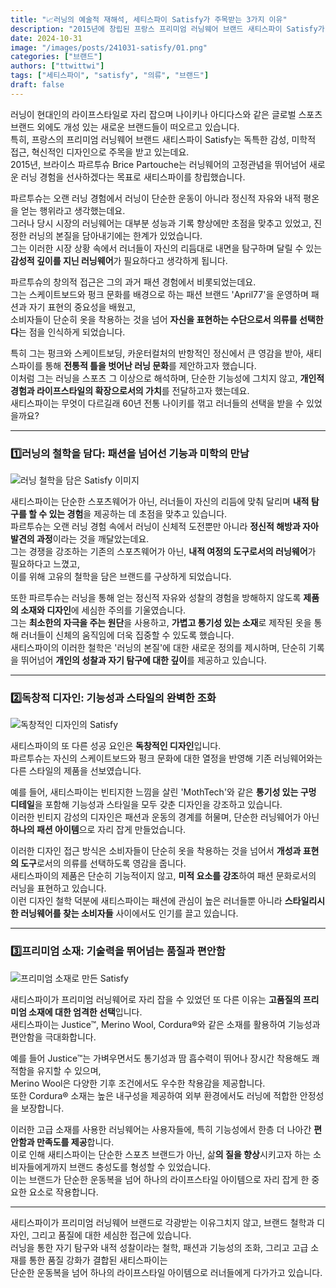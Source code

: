 ```yaml
---
title: "📈러닝의 예술적 재해석, 세티스파이 Satisfy가 주목받는 3가지 이유"
description: "2015년에 창립된 프랑스 프리미엄 러닝웨어 브랜드 새티스파이 Satisfy가 기존의 러닝웨어 브랜드들과 차별화된 독창적 철학과 디자인으로 러너들 사이에서 인기를 끌고 있습니다. Satisfy의 창립 배경부터 철학, 그리고 프리미엄 소재의 선택까지 브랜드의 세 가지 주요 성공 요인을 심층 분석해봅니다."
date: 2024-10-31
image: "/images/posts/241031-satisfy/01.png"
categories: ["브랜드"]
authors: ["ttwittwi"]
tags: ["세티스파이", "satisfy", "의류", "브랜드"]
draft: false
---
```


 러닝이 현대인의 라이프스타일로 자리 잡으며 나이키나 아디다스와 같은 글로벌 스포츠 브랜드 외에도 개성 있는 새로운 브랜드들이 떠오르고 있습니다.  
특히, 프랑스의 프리미엄 러닝웨어 브랜드 새티스파이 Satisfy는 독특한 감성, 미학적 접근, 혁신적인 디자인으로 주목을 받고 있는데요.  
2015년, 브라이스 파르투슈 Brice Partouche는 러닝웨어의 고정관념을 뛰어넘어 새로운 러닝 경험을 선사하겠다는 목표로 새티스파이를 창립했습니다.  

 파르투슈는 오랜 러닝 경험에서 러닝이 단순한 운동이 아니라 정신적 자유와 내적 평온을 얻는 행위라고 생각했는데요.  
그러나 당시 시장의 러닝웨어는 대부분 성능과 기록 향상에만 초점을 맞추고 있었고, 진정한 러닝의 본질을 담아내기에는 한계가 있었습니다.  
그는 이러한 시장 상황 속에서 러너들이 자신의 리듬대로 내면을 탐구하며 달릴 수 있는 **감성적 깊이를 지닌 러닝웨어**가 필요하다고 생각하게 됩니다​.  

 파르투슈의 창의적 접근은 그의 과거 패션 경험에서 비롯되었는데요.  
그는 스케이트보드와 펑크 문화를 배경으로 하는 패션 브랜드 'April77'을 운영하며 패션과 자기 표현의 중요성을 배웠고,  
소비자들이 단순히 옷을 착용하는 것을 넘어 **자신을 표현하는 수단으로서 의류를 선택한다**는 점을 인식하게 되었습니다.  

 특히 그는 펑크와 스케이트보딩, 카운터컬처의 반항적인 정신에서 큰 영감을 받아, 새티스파이를 통해 **전통적 틀을 벗어난 러닝 문화**를 제안하고자 했습니다.  
이처럼 그는 러닝을 스포츠 그 이상으로 해석하며, 단순한 기능성에 그치지 않고, **개인적 경험과 라이프스타일의 확장으로서의 가치**를 전달하고자 했는데요.  
새티스파이는 무엇이 다르길래 60년 전통 나이키를 꺾고 러너들의 선택을 받을 수 있었을까요?

---

### 1️⃣러닝의 철학을 담다: 패션을 넘어선 기능과 미학의 만남

<Image 
src="/images/posts/241031-satisfy/02.jpg" 
alt="러닝 철학을 담은 Satisfy 이미지" 
layout="responsive" 
caption="Satisfy 창립자 브라이스 파르투시 Brice Partouche ⓒSatisfy"
/>

새티스파이는 단순한 스포츠웨어가 아닌, 러너들이 자신의 리듬에 맞춰 달리며 **내적 탐구를 할 수 있는 경험**을 제공하는 데 초점을 맞추고 있습니다.  
파르투슈는 오랜 러닝 경험 속에서 러닝이 신체적 도전뿐만 아니라 **정신적 해방과 자아 발견의 과정**이라는 것을 깨달았는데요.  
그는 경쟁을 강조하는 기존의 스포츠웨어가 아닌, **내적 여정의 도구로서의 러닝웨어**가 필요하다고 느꼈고,  
이를 위해 고유의 철학을 담은 브랜드를 구상하게 되었습니다.  

또한 파르투슈는 러닝을 통해 얻는 정신적 자유와 성찰의 경험을 방해하지 않도록 **제품의 소재와 디자인**에 세심한 주의를 기울였습니다.  
그는 **최소한의 자극을 주는 원단**을 사용하고, **가볍고 통기성 있는 소재**로 제작된 옷을 통해 러너들이 신체의 움직임에 더욱 집중할 수 있도록 했습니다.  
새티스파이의 이러한 철학은 '러닝의 본질'에 대한 새로운 정의를 제시하며, 단순히 기록을 뛰어넘어 **개인의 성찰과 자기 탐구에 대한 깊이**를 제공하고 있습니다.  

---

### 2️⃣독창적 디자인: 기능성과 스타일의 완벽한 조화

<Image 
src="/images/posts/241031-satisfy/03.jpg" 
alt="독창적인 디자인의 Satisfy" 
layout="responsive"
caption="ⓒSatisfy"
/>

새티스파이의 또 다른 성공 요인은 **독창적인 디자인**입니다.  
파르투슈는 자신의 스케이트보드와 펑크 문화에 대한 열정을 반영해 기존 러닝웨어와는 다른 스타일의 제품을 선보였습니다.  

예를 들어, 새티스파이는 빈티지한 느낌을 살린 'MothTech'와 같은 **통기성 있는 구멍 디테일**을 포함해 기능성과 스타일을 모두 갖춘 디자인을 강조하고 있습니다.  
이러한 빈티지 감성의 디자인은 패션과 운동의 경계를 허물며, 단순한 러닝웨어가 아닌 **하나의 패션 아이템**으로 자리 잡게 만들었습니다.  

이러한 디자인 접근 방식은 소비자들이 단순히 옷을 착용하는 것을 넘어서 **개성과 표현의 도구**로서의 의류를 선택하도록 영감을 줍니다.  
새티스파이의 제품은 단순히 기능적이지 않고, **미적 요소를 강조**하여 패션 문화로서의 러닝을 표현하고 있습니다.  
이런 디자인 철학 덕분에 새티스파이는 패션에 관심이 높은 러너들뿐 아니라 **스타일리시한 러닝웨어를 찾는 소비자들** 사이에서도 인기를 끌고 있습니다.

---

### 3️⃣프리미엄 소재: 기술력을 뛰어넘는 품질과 편안함

<Image src="/images/posts/241031-satisfy/04.jpg" 
alt="프리미엄 소재로 만든 Satisfy" 
layout="responsive" 
caption="ⓒSatisfy"
/>

새티스파이가 프리미엄 러닝웨어로 자리 잡을 수 있었던 또 다른 이유는 **고품질의 프리미엄 소재에 대한 엄격한 선택**입니다.  
새티스파이는 Justice™, Merino Wool, Cordura®와 같은 소재를 활용하여 기능성과 편안함을 극대화합니다.  

예를 들어 Justice™는 가벼우면서도 통기성과 땀 흡수력이 뛰어나 장시간 착용해도 쾌적함을 유지할 수 있으며,  
Merino Wool은 다양한 기후 조건에서도 우수한 착용감을 제공합니다.  
또한 Cordura® 소재는 높은 내구성을 제공하여 외부 환경에서도 러닝에 적합한 안정성을 보장합니다.  

 이러한 고급 소재를 사용한 러닝웨어는 사용자들에, 특히 기능성에서 한층 더 나아간 **편안함과 만족도를 제공**합니다.  
이로 인해 새티스파이는 단순한 스포츠 브랜드가 아닌, 삶**의 질을 향상**시키고자 하는 소비자들에게까지 브랜드 충성도를 형성할 수 있었습니다.  
이는 브랜드가 단순한 운동복을 넘어 하나의 라이프스타일 아이템으로 자리 잡게 한 중요한 요소로 작용합니다.  

---

새티스파이가 프리미엄 러닝웨어 브랜드로 각광받는 이유그치지 않고, 브랜드 철학과 디자인, 그리고 품질에 대한 세심한 접근에 있습니다.  
러닝을 통한 자기 탐구와 내적 성찰이라는 철학, 패션과 기능성의 조화, 그리고 고급 소재를 통한 품질 강화가 결합된 새티스파이는  
단순한 운동복을 넘어 하나의 라이프스타일 아이템으로 러너들에게 다가가고 있습니다.  